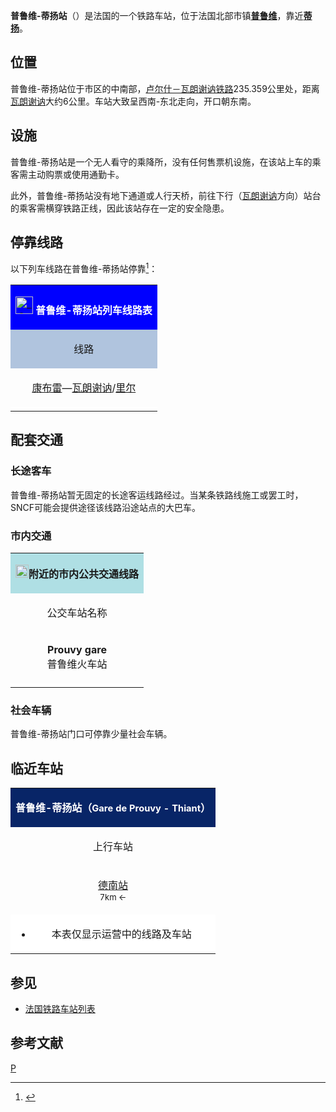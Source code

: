 {{Infobox station
|symbol_right=[[File:Sncf-logo.svg|32x32px]]
|name=普鲁维-蒂扬站
|native_name=Gare de Prouvy - Thiant
|native_name_lang=fr 
|image=Prouvy (Nord, Fr) gare de Prouvy-Thiant.JPG
|caption=普鲁维-蒂扬站的主站房
|borough={{FRA}}[[诺尔省|诺尔省]][[普鲁维|普鲁维]]
|address=Rue de Liège, <br>59121 PROUVY
|coordinates={{coord|50|19|00|N|3|27|40|E|display=inline,title|scale:10000}}
|elevation=28
|architect=
|owned= [[File:_Sncf-logo.svg|32x32px]]
|opened=1888年
|closed=
|status=使用中
|operator= [[File:_Sncf-logo.svg|32x32px]]
|lines=[[卢尔什－瓦朗谢讷铁路|卢尔什－瓦朗谢讷铁路]]
|platforms=3
|tracks=3
|type=货运车站、乘降所
|services=[[法国大区列车|TER]]
|passengers=581人次
|pass_year=2016年<ref>{{Cite web|url=https://ressources.data.sncf.com/explore/dataset/frequentation-gares/?sort=voyageurs_2014&q=prouvy|title=Fréquentation en gares|accessdate=2018-04-02|author=SNCF|date=|language=fr|publisher=SNCF Open Data|archive-date=2018-04-02|archive-url=https://web.archive.org/web/20180402230014/https://ressources.data.sncf.com/explore/dataset/frequentation-gares/?sort=voyageurs_2014&q=prouvy|dead-url=no}}</ref>
|pass_rank=
|other_services_collapsible=yes
|other_services={{Infobox|child=yes
|label1=
|data1=
|label2=
|data2=
|label3=[[瓦朗谢讷城市公共交通|<span style="color:#696969">Trans</span><span style="color:#CD5C5C">villes</span>]]
|data3='''[[瓦朗谢讷城市公共交通线路列表#主要公交|<span style="background:#9FE855"><span style="color:#FFFFFF">30</span></span>]]'''
|label4=
|data4=
|label5=
|data5=
|label6=
|data6=
|label7=
|data7=
|label8=
|data8=
|label9=
|data9=
|label10=
|data10=
|label11=
|data11=
}}
}}
'''普鲁维-蒂扬站'''（{{lang-fr|Gare de Prouvy - Thiant}}）是法国的一个铁路车站，位于法国北部市镇'''[[普鲁维|普鲁维]]'''，靠近'''[[蒂扬|蒂扬]]'''。

==位置==

普鲁维-蒂扬站位于市区的中南部，[[卢尔什－瓦朗谢讷铁路|卢尔什－瓦朗谢讷铁路]]235.359公里处，距离[[瓦朗谢讷站|瓦朗谢讷]]大约6公里。车站大致呈西南-东北走向，开口朝东南。

==设施==

普鲁维-蒂扬站是一个无人看守的乘降所，没有任何售票机设施，在该站上车的乘客需主动购票或使用通勤卡。

此外，普鲁维-蒂扬站没有地下通道或人行天桥，前往下行（[[瓦朗谢讷站|瓦朗谢讷]]方向）站台的乘客需横穿铁路正线，因此该站存在一定的安全隐患。

== 停靠线路 ==

{{动态列表|最后更新时间：2017年2月27日。本章节内容仅供参考，不排除因施工或罢工而引发的临时性变更。欢迎修正和补充}}

以下列车线路在普鲁维-蒂扬站停靠<ref>{{Cite web|url=https://www.ter.sncf.com/nord-pas-de-calais/gares/87343418/Prouvy%20Thiant/pratique|title=HALTE FERROVIAIRE PROUVY THIANT|accessdate=2017-02-27|author=SNCF|date=|language=法语|publisher=TER Nord-Pas-de-Calais|archive-date=2017-08-28|archive-url=https://web.archive.org/web/20170828020106/https://www.ter.sncf.com/nord-pas-de-calais/gares/87343418/Prouvy%20Thiant/pratique|dead-url=no}}</ref>：

{| class="wikitable mw-collapsible" 
|colspan="5" style="background:#0000FF" align="center" |[[File:_Sncf-logo.svg|28x28px]] <span style="color:#FFFFFF">'''普鲁维-蒂扬站列车线路表'''</span>
|-
!style="background:#B0C4DE"| 线路
!style="background:#B0C4DE"|车种
!style="background:#B0C4DE"|上一站
!style="background:#B0C4DE"|下一站
!style="background:#B0C4DE"|大致运行频率{{noteTag|name=noteA}}
|-
|[[康布雷城站|康布雷]]—[[瓦朗谢讷站|瓦朗谢讷]]/[[里尔弗朗德站|里尔]]
| rowspan="1" align="center"|'''[[法国大区列车|TER]]'''
|[[布尚站|布尚]]/[[德南站_(法国)|德南]]
|[[特里特圣莱热站|特里特圣莱热]]/[[瓦朗谢讷站|瓦朗谢讷]]
|每天1~3趟
|-
|colspan="5" style="background:#FFFFFF"|{{noteFoot|1=
{{noteTag|name=noteA|1=在本栏中，往返1次为"1趟"}}
}}
|}

==配套交通==
===长途客车===

普鲁维-蒂扬站暂无固定的长途客运线路经过。当某条铁路线施工或罢工时，SNCF可能会提供途径该线路沿途站点的大巴车。

===市内交通===

{| class="wikitable mw-collapsible" 
|colspan="3" align="center" style="background:#AFDFE4"|[[File:Bus-logo.svg|21x21px]]'''附近的市内公共交通线路'''
|-
!align="center" |公交车站名称
!align="center" |位置
!align="center" |停靠线路{{noteTag|name=noteA}}<ref>{{Cite web|url=https://www.transvilles.com/plan-reseau|title=Plan du réseau|accessdate=2017-02-27|author=Transvilles|date=|language=法语|publisher=Transville|archive-date=2016-11-22|archive-url=https://web.archive.org/web/20161122153453/https://www.transvilles.com/plan-reseau|dead-url=no}}</ref>
|-
|'''Prouvy gare'''<br>普鲁维火车站
|普鲁维-蒂扬站南侧
|
'''[[瓦朗谢讷城市公共交通线路列表#主要公交|<span style="background:#9FE855"><span style="color:#FFFFFF">30</span></span>]]'''：'''[[瓦朗谢讷|瓦朗谢讷]]'''-[[瓦朗谢讷站|火车站]] ↔ '''[[德南_(诺尔省)|德南]]'''-[[德南站_(法国)|火车站]]{{noteTag|name=noteB}}
|-
|colspan="3" style="background:#FFFFFF"|{{noteFoot|1=
{{noteTag|name=noteA|1='''粗体字'''代表该站所在的市镇；中文名称非官方正式翻译，仅供参考}}
{{noteTag|name=noteB|1=周日及节假日停运}}
}}
|}

===社会车辆===

普鲁维-蒂扬站门口可停靠少量社会车辆。

==临近车站==

{|class="wikitable mw-collapsible" style="margin: 0 auto; width:42em;"
|colspan="3"  style="background:#082567" align="center"|<span style="color:#FFFFFF">'''普鲁维-蒂扬站（<span style="font-size:11pt;">Gare de Prouvy - Thiant</span>）'''</span>
|-
!上行车站
!线路
!下行车站
|-
|align="center" |[[德南站_(法国)|德南站]]<br><span style="font-size:small">7km ←</span>
|align="center" |'''[[卢尔什－瓦朗谢讷铁路|卢尔什－瓦朗谢讷铁路]]'''
|align="center" |[[特里特圣莱热站|特里特圣莱热站]]<br><span style="font-size:small">→ 2.7km</span>
|-
|colspan="3" style="background:#FFFFFF"|
*本表仅显示运营中的线路及车站
|}

==参见==
* [[法国铁路车站列表|法国铁路车站列表]]

== 参考文献 ==
{{Reflist}}

[[Category:上法兰西大区铁路车站|P]]